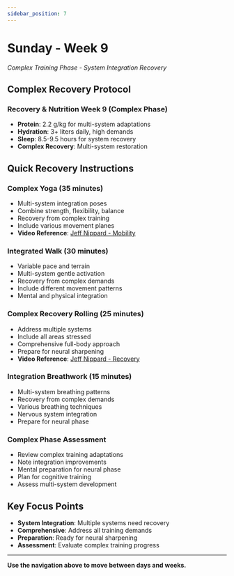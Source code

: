 ```yaml
---
sidebar_position: 7
---
```



<WorkoutNav weekNumber={9} />

# Sunday - Week 9

_Complex Training Phase - System Integration Recovery_

## Complex Recovery Protocol

### Recovery & Nutrition Week 9 (Complex Phase)
- **Protein**: 2.2 g/kg for multi-system adaptations
- **Hydration**: 3+ liters daily, high demands
- **Sleep**: 8.5-9.5 hours for system recovery
- **Complex Recovery**: Multi-system restoration

## Quick Recovery Instructions

### Complex Yoga (35 minutes)
- Multi-system integration poses
- Combine strength, flexibility, balance
- Recovery from complex training
- Include various movement planes
- **Video Reference**: [Jeff Nippard - Mobility](https://www.youtube.com/watch?v=8wPpK6xW9s8)

### Integrated Walk (30 minutes)
- Variable pace and terrain
- Multi-system gentle activation
- Recovery from complex demands
- Include different movement patterns
- Mental and physical integration

### Complex Recovery Rolling (25 minutes)
- Address multiple systems
- Include all areas stressed
- Comprehensive full-body approach
- Prepare for neural sharpening
- **Video Reference**: [Jeff Nippard - Recovery](https://www.youtube.com/watch?v=8wPpK6xW9s8)

### Integration Breathwork (15 minutes)
- Multi-system breathing patterns
- Recovery from complex demands
- Various breathing techniques
- Nervous system integration
- Prepare for neural phase

### Complex Phase Assessment
- Review complex training adaptations
- Note integration improvements
- Mental preparation for neural phase
- Plan for cognitive training
- Assess multi-system development

## Key Focus Points
- **System Integration**: Multiple systems need recovery
- **Comprehensive**: Address all training demands
- **Preparation**: Ready for neural sharpening
- **Assessment**: Evaluate complex training progress

---

**Use the navigation above to move between days and weeks.**
